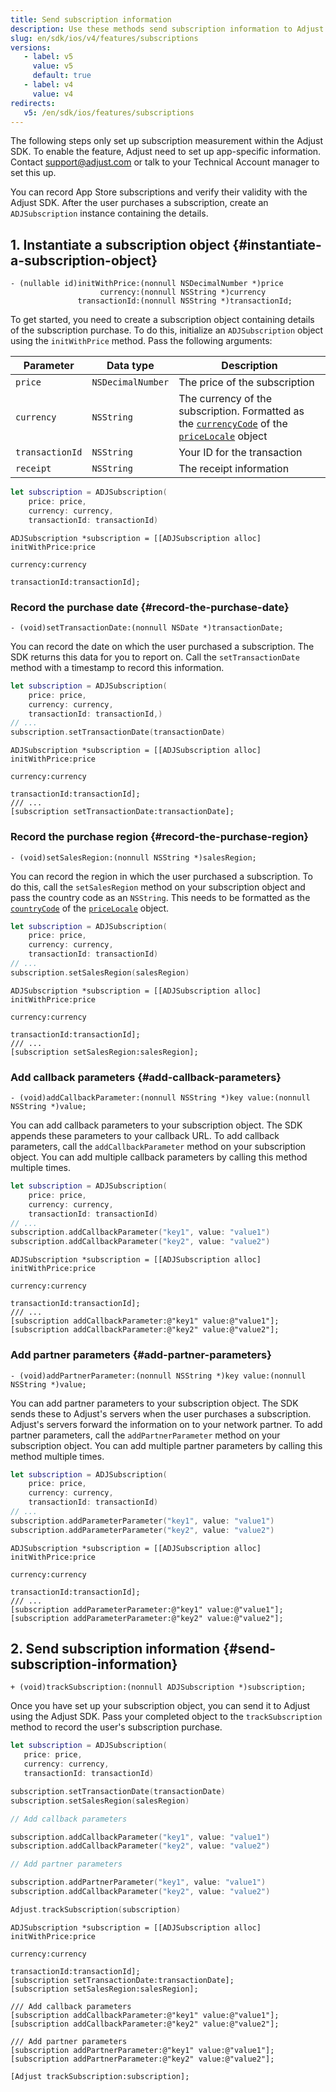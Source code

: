 ```yaml
---
title: Send subscription information
description: Use these methods send subscription information to Adjust.
slug: en/sdk/ios/v4/features/subscriptions
versions:
   - label: v5
     value: v5
     default: true
   - label: v4
     value: v4
redirects:
   v5: /en/sdk/ios/features/subscriptions
---
```


<Callout type="important">

The following steps only set up subscription measurement within the Adjust SDK. To enable the feature, Adjust need to set up app-specific information. Contact support@adjust.com or talk to your Technical Account manager to set this up.

</Callout>

You can record App Store subscriptions and verify their validity with the Adjust SDK. After the user purchases a subscription, create an `ADJSubscription` instance containing the details.

## 1. Instantiate a subscription object {#instantiate-a-subscription-object}

<CodeBlock title="Method signature">

```objc
- (nullable id)initWithPrice:(nonnull NSDecimalNumber *)price
                    currency:(nonnull NSString *)currency
               transactionId:(nonnull NSString *)transactionId;

```

</CodeBlock>

To get started, you need to create a subscription object containing details of the subscription purchase. To do this, initialize an `ADJSubscription` object using the `initWithPrice` method. Pass the following arguments:

| Parameter       | Data type         | Description                                                                                                                                                                                                                                                                                         |
| --------------- | ----------------- | --------------------------------------------------------------------------------------------------------------------------------------------------------------------------------------------------------------------------------------------------------------------------------------------------- |
| `price`         | `NSDecimalNumber` | The price of the subscription                                                                                                                                                                                                                                                                       |
| `currency`      | `NSString`        | The currency of the subscription. Formatted as the [`currencyCode`](https://developer.apple.com/documentation/foundation/nslocale/1642836-currencycode?language=objc) of the [`priceLocale`](https://developer.apple.com/documentation/storekit/skproduct/1506145-pricelocale?language=objc) object |
| `transactionId` | `NSString`        | Your ID for the transaction                                                                                                                                                                                                                                                                         |
| `receipt`       | `NSString`        | The receipt information                                                                                                                                                                                                                                                                             |

<Tabs>
<Tab title="Swift" sync="swift">

```swift
let subscription = ADJSubscription(
    price: price,
    currency: currency,
    transactionId: transactionId)
```

</Tab>
<Tab title="Objective-C" sync="objc">

```objc
ADJSubscription *subscription = [[ADJSubscription alloc] initWithPrice:price
                                                              currency:currency
                                                         transactionId:transactionId];
```

</Tab>
</Tabs>

### Record the purchase date {#record-the-purchase-date}

<CodeBlock title="Method signature">

```objc
- (void)setTransactionDate:(nonnull NSDate *)transactionDate;
```

</CodeBlock>

You can record the date on which the user purchased a subscription. The SDK returns this data for you to report on. Call the `setTransactionDate` method with a timestamp to record this information.

<Tabs>
<Tab title="Swift" sync="swift">

```swift
let subscription = ADJSubscription(
    price: price,
    currency: currency,
    transactionId: transactionId,)
// ...
subscription.setTransactionDate(transactionDate)
```

</Tab>
<Tab title="Objective-C" sync="objc">

```objc
ADJSubscription *subscription = [[ADJSubscription alloc] initWithPrice:price
                                                              currency:currency
                                                         transactionId:transactionId];
/// ...
[subscription setTransactionDate:transactionDate];
```

</Tab>
</Tabs>

### Record the purchase region {#record-the-purchase-region}

<CodeBlock title="Method signature">

```objc
- (void)setSalesRegion:(nonnull NSString *)salesRegion;
```

</CodeBlock>

You can record the region in which the user purchased a subscription. To do this, call the `setSalesRegion` method on your subscription object and pass the country code as an `NSString`. This needs to be formatted as the [`countryCode`](https://developer.apple.com/documentation/foundation/nslocale/1643060-countrycode?language=swift) of the [`priceLocale`](https://developer.apple.com/documentation/storekit/skproduct/1506145-pricelocale?language=swift) object.

<Tabs>
<Tab title="Swift" sync="swift">

```swift
let subscription = ADJSubscription(
    price: price,
    currency: currency,
    transactionId: transactionId)
// ...
subscription.setSalesRegion(salesRegion)
```

</Tab>
<Tab title="Objective-C" sync="objc">

```objc
ADJSubscription *subscription = [[ADJSubscription alloc] initWithPrice:price
                                                              currency:currency
                                                         transactionId:transactionId];
/// ...
[subscription setSalesRegion:salesRegion];
```

</Tab>
</Tabs>

### Add callback parameters {#add-callback-parameters}

<CodeBlock title="Method signature">

```objc
- (void)addCallbackParameter:(nonnull NSString *)key value:(nonnull NSString *)value;
```

</CodeBlock>

You can add callback parameters to your subscription object. The SDK appends these parameters to your callback URL. To add callback parameters, call the `addCallbackParameter` method on your subscription object. You can add multiple callback parameters by calling this method multiple times.

<Tabs>
<Tab title="Swift" sync="swift">

```swift
let subscription = ADJSubscription(
    price: price,
    currency: currency,
    transactionId: transactionId)
// ...
subscription.addCallbackParameter("key1", value: "value1")
subscription.addCallbackParameter("key2", value: "value2")
```

</Tab>
<Tab title="Objective-C" sync="objc">

```objc
ADJSubscription *subscription = [[ADJSubscription alloc] initWithPrice:price
                                                              currency:currency
                                                         transactionId:transactionId];
/// ...
[subscription addCallbackParameter:@"key1" value:@"value1"];
[subscription addCallbackParameter:@"key2" value:@"value2"];
```

</Tab>
</Tabs>

### Add partner parameters {#add-partner-parameters}

<CodeBlock title="Method signature">

```objc
- (void)addPartnerParameter:(nonnull NSString *)key value:(nonnull NSString *)value;
```

</CodeBlock>

You can add partner parameters to your subscription object. The SDK sends these to Adjust's servers when the user purchases a subscription. Adjust's servers forward the information on to your network partner. To add partner parameters, call the `addPartnerParameter` method on your subscription object. You can add multiple partner parameters by calling this method multiple times.

<Tabs>
<Tab title="Swift" sync="swift">

```swift
let subscription = ADJSubscription(
    price: price,
    currency: currency,
    transactionId: transactionId)
// ...
subscription.addParameterParameter("key1", value: "value1")
subscription.addParameterParameter("key2", value: "value2")
```

</Tab>
<Tab title="Objective-C" sync="objc">

```objc
ADJSubscription *subscription = [[ADJSubscription alloc] initWithPrice:price
                                                              currency:currency
                                                         transactionId:transactionId];
/// ...
[subscription addParameterParameter:@"key1" value:@"value1"];
[subscription addParameterParameter:@"key2" value:@"value2"];
```

</Tab>
</Tabs>

## 2. Send subscription information {#send-subscription-information}

<CodeBlock title="Method signature">

```objc
+ (void)trackSubscription:(nonnull ADJSubscription *)subscription;
```

</CodeBlock>

Once you have set up your subscription object, you can send it to Adjust using the Adjust SDK. Pass your completed object to the `trackSubscription` method to record the user's subscription purchase.

<Tabs>
<Tab title="Swift" sync="swift">

```swift
let subscription = ADJSubscription(
   price: price,
   currency: currency,
   transactionId: transactionId)

subscription.setTransactionDate(transactionDate)
subscription.setSalesRegion(salesRegion)

// Add callback parameters

subscription.addCallbackParameter("key1", value: "value1")
subscription.addCallbackParameter("key2", value: "value2")

// Add partner parameters

subscription.addPartnerParameter("key1", value: "value1")
subscription.addCallbackParameter("key2", value: "value2")

Adjust.trackSubscription(subscription)
```

</Tab>
<Tab title="Objective-C" sync="objc">

```objc
ADJSubscription *subscription = [[ADJSubscription alloc] initWithPrice:price
                                                            currency:currency
                                                         transactionId:transactionId];
[subscription setTransactionDate:transactionDate];
[subscription setSalesRegion:salesRegion];

/// Add callback parameters
[subscription addCallbackParameter:@"key1" value:@"value1"];
[subscription addCallbackParameter:@"key2" value:@"value2"];

/// Add partner parameters
[subscription addPartnerParameter:@"key1" value:@"value1"];
[subscription addPartnerParameter:@"key2" value:@"value2"];

[Adjust trackSubscription:subscription];
```

</Tab>
</Tabs>
